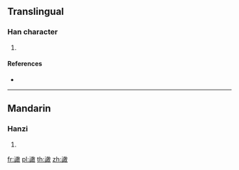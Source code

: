 {{character info/new}}
==Translingual==

===Han character===
{{Han char|rn=149|rad=言|as=12|sn=19|four=08640|canj=YRMJK}}

# {{defn|Han|sort=言12}}

====References====
* {{Han ref|kx=1179.190|dkj=35926|dj=1643.200|hdz=64016.040|uh=8B40|ud=35648|bh=F2F9|bd=62201}}

----

==Mandarin==

===Hanzi===
{{cmn-hanzi|pin=[[hàn]] ([[han4]]), [[yíng]] ([[ying2]])|wg=han<sup>4</sup>, ying<sup>2</sup>}}

# {{defn|lang=cmn|sort=言12}}

[[fr:譀]]
[[pl:譀]]
[[th:譀]]
[[zh:譀]]